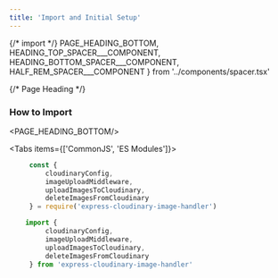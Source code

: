 ```yaml
---
title: 'Import and Initial Setup'
---
```


{/* import */}
    PAGE_HEADING_BOTTOM,
    HEADING_TOP_SPACER___COMPONENT,
    HEADING_BOTTOM_SPACER___COMPONENT,
    HALF_REM_SPACER___COMPONENT
} from '../components/spacer.tsx'




{/* Page Heading */}
### How to Import
<PAGE_HEADING_BOTTOM/>


<Tabs items={['CommonJS', 'ES Modules']}>


  <Tab>

   ```js copy
        const {
            cloudinaryConfig,
            imageUploadMiddleware,
            uploadImagesToCloudinary,
            deleteImagesFromCloudinary
        } = require('express-cloudinary-image-handler')
   ```
  </Tab>



  <Tab>

   ```js copy
       import { 
            cloudinaryConfig,
            imageUploadMiddleware,
            uploadImagesToCloudinary,
            deleteImagesFromCloudinary 
        } from 'express-cloudinary-image-handler'
   ```

  </Tab>


</Tabs>


